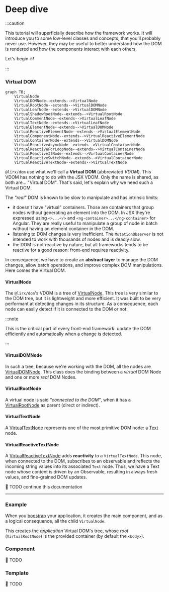 # Deep dive

:::caution

This tutorial will superficially describe how the framework works.
It will introduce you to some low-level classes and concepts, that you'll probably never use.
However, they may be useful to better understand how the DOM is rendered and how the components interact with each others.

Let's begin 🔥!

:::


### Virtual DOM

```mermaid
graph TB;
    VirtualNode
    VirtualDOMNode--extends-->VirtualNode
    VirtualRootNode--extends-->VirtualDOMNode
    VirtualLeafNode--extends-->VirtualDOMNode
    VirtualShadowRootNode--extends-->VirtualRootNode
    VirtualCommentNode--extends-->VirtualLeafNode
    VirtualTextNode--extends-->VirtualLeafNode
    VirtualElementNode--extends-->VirtualDOMNode
    VirtualReactiveElementNode--extends-->VirtualElementNode
    VirtualComponentNode--extends-->VirtualReactiveElementNode
    VirtualContainerNode--extends-->VirtualDOMNode
    VirtualReactiveAsyncNode--extends-->VirtualContainerNode
    VirtualReactiveForLoopNode--extends-->VirtualContainerNode
    VirtualReactiveIfNode--extends-->VirtualContainerNode
    VirtualReactiveSwitchNode--extends-->VirtualContainerNode
    VirtualReactiveTextNode--extends-->VirtualTextNode
```

`@lirx/dom` use what we'll call a **Virtual DOM** (abbreviated *VDOM*).
This VDOM has nothing to do with the JSX VDOM. Only the name is shared, as both are... "Virtual DOM".
That's said, let's explain why we need such a Virtual DOM.

The *"real"* DOM is known to be slow to manipulate and has intrinsic limits:

- it doesn't have "virtual" containers.
  Those are containers that group nodes without generating an element into the DOM.
  In JSX they're expressed using `<>...</>` and `<ng-container>...</ng-container>` for Angular.
  They are really useful to manipulate a group of node in batch without having an element container in the DOM.
- listening to DOM changes is very inefficient. The `MutationObserver` is not intended to work with thousands of nodes and is deadly slow.
- the DOM is not reactive by nature, but all frameworks tends to be reactive for a good reason: front-end requires reactivity.

In consequence, we have to create an **abstract layer** to manage the DOM changes, allow batch operations, and improve complex DOM manipulations.
Here comes the Virtual DOM.

#### VirtualNode

The `@lirx/dom`'s VDOM is a tree of [VirtualNode](/docs/reference/virtual-node/).
This tree is very similar to the DOM tree, but it is lightweight and more efficient.
It was built to be very performant at detecting changes in its structure.
As a consequence, each node can easily detect if it is connected to the DOM or not.

:::note

This is the critical part of every front-end framework: update the DOM efficiently and automatically when a change is detected.

:::

#### VirtualDOMNode

In such a tree, because we're working with the DOM, all the nodes are [VirtualDOMNode](/docs/reference/virtual-dom-node/).
This class does the binding between a *virtual* DOM Node and one or more *real* DOM Nodes.

#### VirtualRootNode

A virtual node is said *"connected to the DOM"*, when it has a [VirtualRootNode](/docs/reference/virtual-root-node/) as parent (direct or indirect).

#### VirtualTextNode

A [VirtualTextNode](/docs/reference/virtual-text-node/) represents one of the most primitive DOM node: a [Text](https://developer.mozilla.org/en-US/docs/Web/API/Text) node.

#### VirtualReactiveTextNode

A [VirtualReactiveTextNode](/docs/reference/virtual-reactive-text-node/) adds **reactivity** to a `VirtualTextNode`.
This node, when connected to the DOM, subscribes to an observable and reflects the incoming string values into its associated `Text` node.
Thus, we have a Text node whose content is driven by an Observable, resulting in always fresh values, and fine-grained DOM updates.


🚧 TODO continue this documentation

---

### Example

When you [boostrap](/docs/reference/bootstratp/) your application, it creates the main component, and as a logical consequence, all the child `VirtualNode`.

This creates the *application* Virtual DOM's tree, whose *root* (`VirtualRootNode`) is the provided container (by default the `<body>`).


### Component

🚧 TODO

### Template

🚧 TODO


